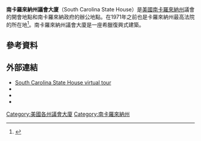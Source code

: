 {{Infobox NRHP
| name                 = 南卡羅來納州議會大廈
| nrhp_type            = nhl
| image                =2018_South_Carolina_State_House_(cropped).jpg
| caption              = 議會大廈
| image_size = 350px
| location             = {{USA}}[[南卡羅來納州|南卡羅來納州]][[哥伦比亚_(南卡罗来纳州)|哥伦比亚]]1100 Gervais St.
| coordinates          = {{coord|34|0|1.56|N|81|1|59.33|W|display=inline,title}}
| area                 =
| built                = {{start date and age|1855}}
| architect            = 約翰·魯道夫·尼爾恩西等人
| architecture         = [[新古典主義建築|新古典主義建築]]
| designated_nrhp_type = {{start date and age|1976|05|11}}<ref name="nhlsum">{{cite web| url=http://tps.cr.nps.gov/nhl/detail.cfm?ResourceId=984&ResourceType=Building| title=South Carolina State House| access-date=2008-03-24| work=National Historic Landmark summary listing| publisher=National Park Service| url-status=dead| archive-url=https://web.archive.org/web/20080423171546/http://tps.cr.nps.gov/nhl/detail.cfm?ResourceId=984&ResourceType=Building| archive-date=2008-04-23}}</ref>
| added                = {{start date and age|1970|06|05}}<ref name="nris">{{NRISref|2007a}}</ref>
| refnum               = 70000598
}}
'''南卡羅來納州議會大廈'''（South Carolina State House）是[[美國|美國]][[南卡羅來納州|南卡羅來納州]]議會的開會地點和南卡羅來納政府的辦公地點。在1971年之前也是卡羅來納州最高法院的所在地<ref name="court">{{cite web| title=Supreme Court History| url=http://www.judicial.state.sc.us/supreme/history.cfm| publisher=South Carolina Judicial Department| date=| accessdate=2011-06-16| archive-date=2018-05-05| archive-url=https://web.archive.org/web/20180505111658/http://judicial.state.sc.us/supreme/history.cfm| dead-url=no}}</ref>。南卡羅來納州議會大廈是一座希臘復興式建築。
==參考資料==
{{reflist}}

==外部連結==
{{Commons category|South Carolina State House}}
*[http://www.knowitall.org/letsgo/lgsh/welcome.html South Carolina State House virtual tour] {{Wayback|url=http://www.knowitall.org/letsgo/lgsh/welcome.html |date=20010714115559 }}
*{{HABS |survey=SC-319 |id=sc0098 |title=South Carolina State House, Capitol Square, Columbia, Richland County, SC|photos=9 |color=16 |data=16 }}
*{{cite web|title=Confederate Flag Bill Debate|url=http://www.c-span.org/video/?156544-1/south-carolina-confederate-flag-bill-debate-2000|publisher=[[C-SPAN|C-SPAN]]|access-date=2015-06-19|date=2000-04-12|quote=(South Carolina) State Senators debated whether to remove the Confederate flag from the Capitol building. They voted ultimately to move it from the Capitol dome to the Capitol grounds.|archive-date=2022-02-20|archive-url=https://web.archive.org/web/20220220123519/https://www.c-span.org/video/?156544-1%2Fsouth-carolina-confederate-flag-bill-debate-2000}}
*{{cite web|title=South Carolina State Senate Debate on the Confederate Flag|url=http://www.c-span.org/video/?326742-1/south-carolina-state-senate-debate-confederate-flag|publisher=[[C-SPAN|C-SPAN]]|access-date=2015-06-25|date=2015-06-23|quote=The South Carolina State Senate convened for a special session to debate a procedural measure that would allow them to consider at a future date a bill that would remove the Confederate flag from the State House grounds. The resolution was passed by voice vote. The South Carolina House of Representatives had passed a similar motion, as called for by Governor Nikki Haley (R-SC). State senators also paid tribute to State Senator Clementa Pinckney, who was one of the nine people killed in the June 17, 2015, shooting at the Emanuel African Methodist Episcopal Church in Charleston.|archive-date=2022-02-20|archive-url=https://web.archive.org/web/20220220123143/https://www.c-span.org/video/?326742-1%2Fsouth-carolina-state-senate-debate-confederate-flag}}

{{US State Capitols}}
[[Category:美國各州議會大廈|Category:美國各州議會大廈]]
[[Category:南卡羅來納州|Category:南卡羅來納州]]